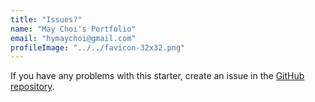 ```yaml
---
title: "Issues?"
name: "May Choi's Portfolio"
email: "hymaychoi@gmail.com"
profileImage: "../../favicon-32x32.png"
---
```



If you have any problems with this starter, create an issue in the <a href="https://github.com/konstantinmuenster/gatsby-starter-portfolio-minimal" target="_blank" rel="nofollow noopener noreferrer" aria-label="External Link"><Underlining>GitHub repository</Underlining></a>.
